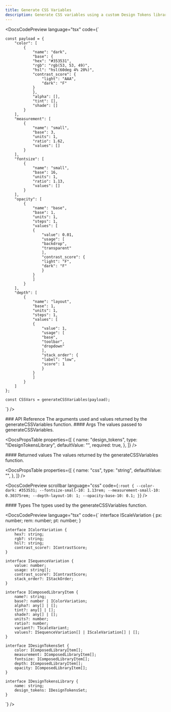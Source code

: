 ```yaml
---
title: Generate CSS Variables
description: Generate CSS variables using a custom Design Tokens library.
---
```


<DocsCodePreview
  language="tsx"
  code={`

    const payload = {
        "color": [
            {
                "name": "dark",
                "base": {
                "hex": "#353531",
                "rgb": "rgb(53, 53, 49)",
                "hsl": "hsl(60deg 4% 20%)",
                "contrast_score": {
                    "light": "AAA",
                    "dark": "F"
                }
                },
                "alpha": [],
                "tint": [],
                "shade": []
            }
        ],
        "measurement": [
            {
                "name": "small",
                "base": 3,
                "units": 1,
                "ratio": 1.62,
                "values": []
            }
        ],
        "fontsize": [
            {
                "name": "small",
                "base": 16,
                "units": 1,
                "ratio": 1.13,
                "values": []
            }
        ],
        "opacity": [
            {
                "name": "base",
                "base": 1,
                "units": 1,
                "steps": 1,
                "values": [
                {
                    "value": 0.01,
                    "usage": [
                    "backdrop",
                    "transparent"
                    ],
                    "contrast_score": {
                    "light": "F",
                    "dark": "F"
                    }
                }
                ]
            }
        ],
        "depth": [
            {
                "name": "layout",
                "base": 1,
                "units": 1,
                "steps": 1,
                "values": [
                {
                    "value": 1,
                    "usage": [
                    "base",
                    "toolbar",
                    "dropdown"
                    ],
                    "stack_order": {
                    "label": "low",
                    "score": 1
                    }
                }
                ]
            }
        ]
    };

    const CSSVars = generateCSSVariables(payload);

`} />

<DocsSection className="m-y-large-10">
### API Reference

<DocsTextBlock>
  The arguments used and values returned by the generateCSSVariables function.
</DocsTextBlock>

</DocsSection>

<DocsSection className="m-y-large-10">
#### Args

<DocsTextBlock className="m-b-medium-60">
  The values passed to generateCSSVariables.
</DocsTextBlock>

<DocsPropsTable
  properties={[
    {
      name: "design_tokens",
      type: "IDesignTokensLibrary",
      defaultValue: "",
      required: true,
    },
  ]}
/>

</DocsSection>

<DocsSection className="m-y-large-10">
#### Returned values

<DocsTextBlock className="m-b-medium-60">
  The values returned by the generateCSSVariables function.
</DocsTextBlock>

<DocsPropsTable
  properties={[
    {
      name: "css",
      type: "string",
      defaultValue: "",
    },
  ]}
/>

<DocsCodePreview
  scrollbar
  language="css"
  code={`
    :root {
        --color-dark: #353531;
        --fontsize-small-10: 1.13rem;
        --measurement-small-10: 0.30375rem;
        --depth-layout-10: 1;
        --opacity-base-10: 0.1;
    }
`}
/>

</DocsSection>

<DocsSection className="m-y-large-10">
#### Types

<DocsTextBlock className="m-b-medium-60">
  The types used by the generateCSSVariables function.
</DocsTextBlock>

<DocsCodePreview
  language="tsx"
  code={`
    interface IScaleVariation {
        px: number;
        rem: number;
        pt: number;
    }

    interface IColorVariation {
        hex?: string;
        rgb?: string;
        hsl?: string;
        contrast_score?: IContrastScore;
    }

    interface ISequenceVariation {
        value: number;
        usage: string[];
        contrast_score?: IContrastScore;
        stack_order?: IStackOrder;
    }

    interface IComposedLibraryItem {
        name?: string;
        base?: number | IColorVariation;
        alpha?: any[] | [];
        tint?: any[] | [];
        shade?: any[] | [];
        units?: number;
        ratio?: number;
        variant?: TScaleVariant;
        values?: ISequenceVariation[] | IScaleVariation[] | [];
    }

    interface IDesignTokensSet {
        color: IComposedLibraryItem[];
        measurement: IComposedLibraryItem[];
        fontsize: IComposedLibraryItem[];
        depth: IComposedLibraryItem[];
        opacity: IComposedLibraryItem[];
    }

    interface IDesignTokensLibrary {
        name: string;
        design_tokens: IDesignTokensSet;
    }

`} />

</DocsSection>

<DocsFooter
  prev="/docs/core/generate-sequence-tokens"
  next="/docs/core/generate-dimension-classes"
/>
